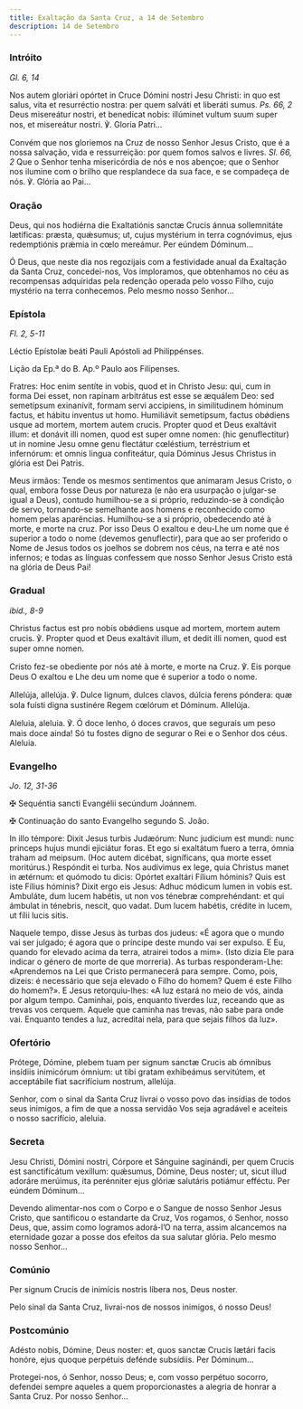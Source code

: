 ```yaml
---
title: Exaltação da Santa Cruz, a 14 de Setembro
description: 14 de Setembro
---
```


### Intróito

<em>Gl. 6, 14</em>

<div class="side-by-side not-content">

Nos autem gloriári opórtet in Cruce Dómini nostri Jesu Christi: in quo est salus, vita et resurréctio nostra: per quem salváti et liberáti sumus. <em>Ps. 66, 2</em> Deus misereátur nostri, et benedícat nobis: illúminet vultum suum super nos, et misereátur nostri. ℣. Gloria Patri...

Convém que nos gloriemos na Cruz de nosso Senhor Jesus Cristo, que é a nossa salvação, vida e ressurreição: por quem fomos salvos e livres. <em>Sl. 66, 2</em> Que o Senhor tenha misericórdia de nós e nos abençoe; que o Senhor nos ilumine com o brilho que resplandece da sua face, e se compadeça de nós. ℣. Glória ao Pai...

</div>

### Oração

<div class="side-by-side not-content">

Deus, qui nos hodiérna die Exaltatiónis sanctæ Crucis ánnua sollemnitáte lætíficas: præsta, quǽsumus; ut, cujus mystérium in terra cognóvimus, ejus redemptiónis prǽmia in cœlo mereámur. Per eúndem Dóminum...

Ó Deus, que neste dia nos regozijais com a festividade anual da Exaltação da Santa Cruz, concedei-nos, Vos imploramos, que obtenhamos no céu as recompensas adquiridas pela redenção operada pelo vosso Filho, cujo mystério na terra conhecemos. Pelo mesmo nosso Senhor...

</div>

### Epístola

<em>Fl. 2, 5-11</em>

<div class="side-by-side not-content">

Léctio Epístolæ beáti Pauli Apóstoli ad Philippénses.

Lição da Ep.ª do B. Ap.º Paulo aos Filipenses.

Fratres: Hoc enim sentíte in vobis, quod et in Christo Jesu: qui, cum in forma Dei esset, non rapinam arbitrátus est esse se æquálem Deo: sed semetípsum exinanívit, formam servi accipiens, in similitudinem hóminum factus, et hábitu inventus ut homo. Humiliávit semetípsum, factus obǿdiens usque ad mortem, mortem autem crucis. Propter quod et Deus exaltávit illum: et donávit illi nomen, quod est super omne nomen: (hic genuflectitur) ut in nomine Jesu omne genu flectátur cœléstium, terréstrium et infernórum: et omnis lingua confiteátur, quia Dóminus Jesus Christus in glória est Dei Patris.

Meus irmãos: Tende os mesmos sentimentos que animaram Jesus Cristo, o qual, embora fosse Deus por natureza (e não era usurpação o julgar-se igual a Deus), contudo humilhou-se a si próprio, reduzindo-se à condição de servo, tornando-se semelhante aos homens e reconhecido como homem pelas aparências. Humilhou-se a si próprio, obedecendo até à morte, e morte na cruz. Por isso Deus O exaltou e deu-Lhe um nome que é superior a todo o nome (devemos genuflectir), para que ao ser proferido o Nome de Jesus todos os joelhos se dobrem nos céus, na terra e até nos infernos; e todas as línguas confessem que nosso Senhor Jesus Cristo está na glória de Deus Pai!

</div>

### Gradual

<em>ibid., 8-9</em>

<div class="side-by-side not-content">

Christus factus est pro nobis obǿdiens usque ad mortem, mortem autem crucis. ℣. Propter quod et Deus exaltávit illum, et dedit illi nomen, quod est super omne nomen.

Cristo fez-se obediente por nós até à morte, e morte na Cruz. ℣. Eis porque Deus O exaltou e Lhe deu um nome que é superior a todo o nome.

Allelúja, allelúja. ℣. Dulce lignum, dulces clavos, dúlcia ferens póndera: quæ sola fuísti digna sustinére Regem cœlórum et Dóminum. Allelúja.

Aleluia, aleluia. ℣. Ó doce lenho, ó doces cravos, que segurais um peso mais doce ainda! Só tu fostes digno de segurar o Rei e o Senhor dos céus. Aleluia.

</div>

### Evangelho

<em>Jo. 12, 31-36</em>

<div class="side-by-side not-content">

<span class="cross text-red-500">✠</span> Sequéntia sancti Evangélii secúndum Joánnem.

<span class="cross text-red-500">✠</span> Continuação do santo Evangelho segundo S. João.

In illo témpore: Dixit Jesus turbis Judæórum: Nunc judícium est mundi: nunc princeps hujus mundi ejiciátur foras. Et ego si exaltátum fuero a terra, ómnia traham ad meipsum. (Hoc autem dicébat, signíficans, qua morte esset moritúrus.) Respóndit ei turba. Nos audívimus ex lege, quia Christus manet in ætérnum: et quómodo tu dicis: Opórtet exaltári Fílium hóminis? Quis est iste Fílius hóminis? Dixit ergo eis Jesus: Adhuc módicum lumen in vobis est. Ambuláte, dum lucem habétis, ut non vos ténebræ comprehéndant: et qui ámbulat in ténebris, nescit, quo vadat. Dum lucem habétis, crédite in lucem, ut fílii lucis sitis.

Naquele tempo, disse Jesus às turbas dos judeus: «É agora que o mundo vai ser julgado; é agora que o príncipe deste mundo vai ser expulso. E Eu, quando for elevado acima da terra, atrairei todos a mim». (Isto dizia Ele para indicar o género de morte de que morreria). As turbas responderam-Lhe: «Aprendemos na Lei que Cristo permanecerá para sempre. Como, pois, dizeis: é necessário que seja elevado o Filho do homem? Quem é este Filho do homem?». E Jesus retorquiu-lhes: «A luz estará no meio de vós, ainda por algum tempo. Caminhai, pois, enquanto tiverdes luz, receando que as trevas vos cerquem. Aquele que caminha nas trevas, não sabe para onde vai. Enquanto tendes a luz, acreditai nela, para que sejais filhos da luz».

</div>

### Ofertório

<div class="side-by-side not-content">

Prótege, Dómine, plebem tuam per signum sanctæ Crucis ab ómnibus insídiis inimicórum ómnium: ut tibi gratam exhibeámus servitútem, et acceptábile fiat sacrifícium nostrum, allelúja.

Senhor, com o sinal da Santa Cruz livrai o vosso povo das insídias de todos seus inimigos, a fim de que a nossa servidão Vos seja agradável e aceiteis o nosso sacrifício, aleluia.

</div>

### Secreta

<div class="side-by-side not-content">

Jesu Christi, Dómini nostri, Córpore et Sánguine saginándi, per quem Crucis est sanctifícátum vexíllum: quǽsumus, Dómine, Deus noster; ut, sicut illud adoráre merúimus, ita perénniter ejus glóriæ salutáris potiámur efféctu. Per eúndem Dóminum...

Devendo alimentar-nos com o Corpo e o Sangue de nosso Senhor Jesus Cristo, que santificou o estandarte da Cruz, Vos rogamos, ó Senhor, nosso Deus, que, assim como logramos adorá-l’O na terra, assim alcancemos na eternidade gozar a posse dos efeitos da sua salutar glória. Pelo mesmo nosso Senhor...

</div>

### Comúnio

<div class="side-by-side not-content">

Per signum Crucis de inimícis nostris líbera nos, Deus noster.

Pelo sinal da Santa Cruz, livrai-nos de nossos inimigos, ó nosso Deus!

</div>

### Postcomúnio

<div class="side-by-side not-content">

Adésto nobis, Dómine, Deus noster: et, quos sanctæ Crucis lætári facis honóre, ejus quoque perpétuis defénde subsídiis. Per Dóminum...

Protegei-nos, ó Senhor, nosso Deus; e, com vosso perpétuo socorro, defendei sempre aqueles a quem proporcionastes a alegria de honrar a Santa Cruz. Por nosso Senhor...

</div>

